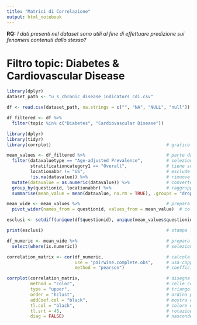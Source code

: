 ```yaml
---
title: "Matrici di Correlazione"
output: html_notebook
---
```


**RQ:** *I dati presenti nel dataset sono utili al fine di effettuare predizione sui fenomeni contenuti dallo stesso?*

# Filtro topic: Diabetes & Cardiovascular Disease

```r
library(dplyr)  
dataset_path <- "u_s_chronic_disease_indicators_cdi.csv"  

df <- read.csv(dataset_path, na.strings = c("", "NA", "NULL", "null"))  

df_filtered <- df %>%   
  filter(topic %in% c("Diabetes", "Cardiovascular Disease")) 
```

```r
library(dplyr)                                              
library(tidyr)                                            
library(corrplot)                                            # grafico di correlazione

mean_values <- df_filtered %>%                               # parte dal dataframe filtrato
  filter(datavaluetype == "Age-adjusted Prevalence",         # seleziona il tipo di valore
         stratificationcategory1 == "Overall",               # tiene solo overall
         locationabbr != "US",                               # esclude totale usa
         !is.na(datavalue)) %>%                              # rimuove valori mancanti
  mutate(datavalue = as.numeric(datavalue)) %>%              # converte datavalue in numerico
  group_by(questionid, locationabbr) %>%                     # raggruppa per domanda e stato
  summarise(mean_value = mean(datavalue, na.rm = TRUE), .groups = "drop")  # calcola media per gruppo

mean_wide <- mean_values %>%                                 # prepara formato wide
  pivot_wider(names_from = questionid, values_from = mean_value)  # colonne per questionid con media

esclusi <- setdiff(unique(df$questionid), unique(mean_values$questionid))  # questionid assenti nella media

print(esclusi)                                               # stampa la lista degli esclusi

df_numeric <- mean_wide %>%                                  # prepara dati numerici per correlazione
  select(where(is.numeric))                                  # seleziona solo colonne numeriche

correlation_matrix <- cor(df_numeric,                        # calcola matrice di correlazione
                          use = "pairwise.complete.obs",     # usa coppie complete
                          method = "pearson")                # coefficiente di pearson

corrplot(correlation_matrix,                                 # disegna la matrice di correlazione
         method = "color",                                   # celle colorate
         type = "upper",                                     # triangolo superiore
         order = "hclust",                                   # ordina per similarità
         addCoef.col = "black",                              # mostra coefficienti in nero
         tl.col = "black",                                   # colore etichette
         tl.srt = 45,                                        # rotazione etichette
         diag = FALSE)                                       # nasconde la diagonale

```
